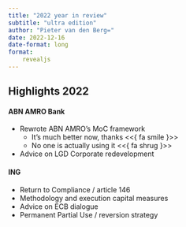 ```yaml
---
title: "2022 year in review"
subtitle: "ultra edition"
author: "Pieter van den Berg="
date: 2022-12-16
date-format: long
format: 
    revealjs
---
```



## Highlights 2022

#### ABN AMRO Bank

 * Rewrote ABN AMRO's MoC framework
   + It's much better now, thanks <<{ fa smile }>>
   + No one is actually using it <<{ fa shrug }>>
 * Advice on LGD Corporate redevelopment 

#### ING
 
 * Return to Compliance / article 146
  + Methodology and execution capital measures
  + Advice on ECB dialogue
 * Permanent Partial Use / reversion strategy

 